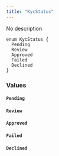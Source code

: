 ```yaml
---
title: "KycStatus"
---
```


No description

```
enum KycStatus {
  Pending
  Review
  Approved
  Failed
  Declined
}

```

### Values[](#values "Direct link to heading")

#### `Pending`[](#pending "Direct link to heading")

#### `Review`[](#review "Direct link to heading")

#### `Approved`[](#approved "Direct link to heading")

#### `Failed`[](#failed "Direct link to heading")

#### `Declined`[](#declined "Direct link to heading")